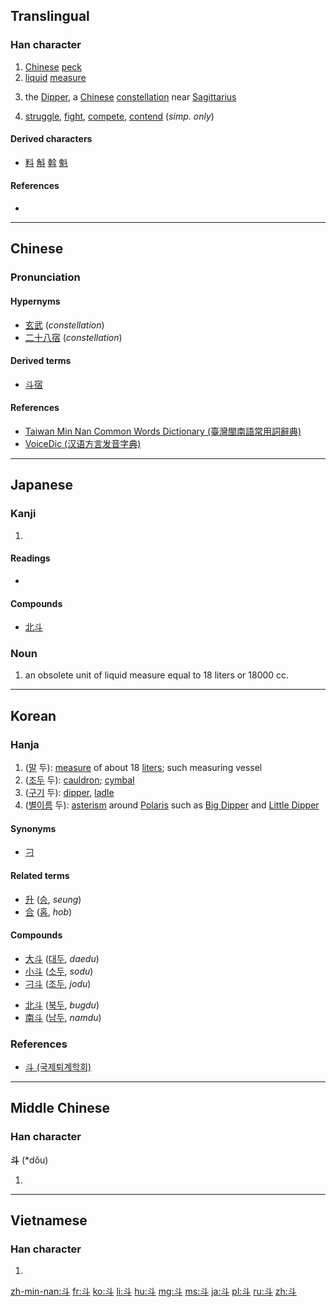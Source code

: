 {{also|鬥}}
==Translingual==
{{stroke order|type=animate}}
{{wikipedia|Dipper (Chinese constellation}}
===Han character===
{{Han char|rn=68|rad=斗|as=00|sn=4|four=3400<sub>0</sub>|canj=卜十 (YJ)}}

# [[Chinese]] [[peck]]
# [[liquid]] [[measure]]
# {{context|astronomy|lang=zh}} the [[Dipper]], a [[Chinese]] [[constellation]] near [[Sagittarius]]
# [[struggle]], [[fight]], [[compete]], [[contend]] (''simp. only'')

====Derived characters====
* [[料]] [[斛]] [[斡]] [[魁]]

====References====
* {{Han ref|kx=0477.240|dkj=13489|dj=0835.270|hdz=32252.010|uh=6597|ud=26007|bh=A4E6|bd=42214}}

----

==Chinese==
{{zh-hanzi-box|斗|斗/[[鬥]]}}

===Pronunciation===
{{zh-pron
|m=dǒu
|c=dau2
|h=pfs=téu
|mn=táu/tó͘
|mn_note=táu - vernacular, tó͘ - literary
|w=
|mc=
|oc=y
|ma=Zh-dòu.ogg
|cat=n
}}

====Hypernyms====
* [[玄武]] (''constellation'')
* [[二十八宿]] (''constellation'')

====Derived terms====
* [[斗宿]]

====References====
*[http://twblg.dict.edu.tw/holodict_new/result_detail.jsp?n_no=806&curpage=1&sample=%E6%96%97&radiobutton=1&querytarget=1&limit=20&pagenum=3&rowcount=44 Taiwan Min Nan Common Words Dictionary (臺灣閩南語常用詞辭典)]
*[http://cn.voicedic.com/ VoiceDic (汉语方言发音字典)]

----

==Japanese==

===Kanji===
{{ja-kanji|grade=c|rs=斗00}}

# {{defn|lang=ja|sort=斗00}}

====Readings====
* {{ja-readings|on=[[と]] (to), [[とう]] (tō)|kun=[[とます]] (tomasu), [[ます]] (masu), [[ひしゃく]] (hishaku)}}

====Compounds====
{{top2}}
* [[北斗]]
{{bottom}}

===Noun===
{{ja-noun|と}}
# an obsolete unit of liquid measure equal to 18 liters or 18000 cc.

----

==Korean==

===Hanja===
{{ko-hanja|hangeul=두|eumhun=|rv=du|mr=tu|y=twu}}

# ([[말]] 두): [[measure]] of about 18 [[liter]]s; such measuring vessel
# ([[조두]] 두): [[cauldron]]; [[cymbal]]
# ([[구기]] 두): [[dipper]], [[ladle]]
# ([[별]][[이름]] 두): [[asterism]] around [[Polaris]] such as [[Big Dipper]] and [[Little Dipper]]

====Synonyms====
* {{sense|cauldron}} [[刁]]

====Related terms====
* [[升]] ([[승]], ''seung'')
* [[合]] ([[홉]], ''hob'')

====Compounds====
{{top2}}
* [[大斗]] ([[대두]], ''daedu'')
* [[小斗]] ([[소두]], ''sodu'')
* [[刁斗]] ([[조두]], ''jodu'')
{{mid2}}
* [[北斗]] ([[북두]], ''bugdu'')
* [[南斗]] ([[남두]], ''namdu'')
{{bottom}}

===References===
* [http://www.toegye.ne.kr/dic/read_dic.asp?table=board&page=1&m_no=4471&str1=2&str2=%E5%88%81 斗 (국제퇴계학회)]

----

==Middle Chinese==

===Han character===
'''斗''' (*dǒu)<!--asterisk indicates that this character appears more than four times in the Tang Dynasty corpus of literature-->

# {{defn|lang=ltc|sort=斗00}}

----

==Vietnamese==

===Han character===
{{vi-hantu|[[đẩu]], [[đấu]], [[điếu]], [[tẩn]]|rs=斗00}}

# {{defn|lang=vi|sort=斗00}}

[[Category:CJKV radicals| ]]

[[zh-min-nan:斗]]
[[fr:斗]]
[[ko:斗]]
[[li:斗]]
[[hu:斗]]
[[mg:斗]]
[[ms:斗]]
[[ja:斗]]
[[pl:斗]]
[[ru:斗]]
[[zh:斗]]